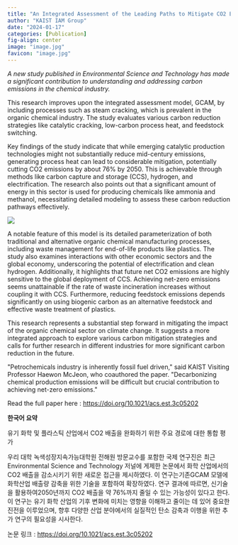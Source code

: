 ```yaml
---
title: "An Integrated Assessment of the Leading Paths to Mitigate CO2 Emissions from the Organic Chemical and Plastics Industry"
author: "KAIST IAM Group"
date: "2024-01-17"
categories: [Publication]
fig-align: center
image: "image.jpg"
favicon: "image.jpg"
---
```


*A new study published in Environmental Science and Technology has made a significant contribution to understanding and addressing carbon emissions in the chemical industry.*

This research improves upon the integrated assessment model, GCAM, by including processes such as steam cracking, which is prevalent in the organic chemical industry. The study evaluates various carbon reduction strategies like catalytic cracking, low-carbon process heat, and feedstock switching.

Key findings of the study indicate that while emerging catalytic production technologies might not substantially reduce mid-century emissions, generating process heat can lead to considerable mitigation, potentially cutting CO2 emissions by about 76% by 2050. This is achievable through methods like carbon capture and storage (CCS), hydrogen, and electrification. The research also points out that a significant amount of energy in this sector is used for producing chemicals like ammonia and methanol, necessitating detailed modeling to assess these carbon reduction pathways effectively.

![](image.jpg){fig-align="center"}

A notable feature of this model is its detailed parameterization of both traditional and alternative organic chemical manufacturing processes, including waste management for end-of-life products like plastics. The study also examines interactions with other economic sectors and the global economy, underscoring the potential of electrification and clean hydrogen. Additionally, it highlights that future net CO2 emissions are highly sensitive to the global deployment of CCS. Achieving net-zero emissions seems unattainable if the rate of waste incineration increases without coupling it with CCS. Furthermore, reducing feedstock emissions depends significantly on using biogenic carbon as an alternative feedstock and effective waste treatment of plastics.

This research represents a substantial step forward in mitigating the impact of the organic chemical sector on climate change. It suggests a more integrated approach to explore various carbon mitigation strategies and calls for further research in different industries for more significant carbon reduction in the future.

\"Petrochemicals industry is inherently fossil fuel driven,\" said KAIST Visiting Professor Haewon McJeon, who coauthored the paper. \"Decarbonizing chemical production emissions will be difficult but crucial contribution to achieving net-zero emissions.\"

Read the full paper here : <https://doi.org/10.1021/acs.est.3c05202>

**한국어 요약**

유기 화학 및 플라스틱 산업에서 CO2 배출을 완화하기 위한 주요 경로에 대한 통합 평가

우리 대학 녹색성장지속가능대학원 전해원 방문교수를 포함한 국제 연구진은 최근 Environmental Science and Technology 저널에 게제한 논문에서 화학 산업에서의 CO2 배출을 감소시키기 위한 새로운 접근을 제시하였다. 이 연구는기존GCAM 모델에 화학산업 배출량 감축을 위한 기술을 포함하여 확장하였다. 연구 결과에 따르면, 신기술을 활용하여2050년까지 CO2 배출을 약 76%까지 줄일 수 있는 가능성이 있다고 한다. 이 연구는 유기 화학 산업의 기후 변화에 미치는 영향을 이해하고 줄이는 데 있어 중요한 진전을 이루었으며, 향후 다양한 산업 분야에서의 실질적인 탄소 감축과 이행을 위한 추가 연구의 필요성을 시사한다.

논문 링크 : <https://doi.org/10.1021/acs.est.3c05202>
